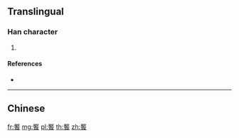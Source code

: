 {{character info/new}}
==Translingual==

===Han character===
{{Han char|rn=184|rad=食|as=12|sn=21|four=|canj=MKOIV,NKOIV|ids=⿱敢食}}

# {{defn|Han|sort=食12}}

====References====
* {{Han ref|kx=1425.300|dkj=44392|dj=1951.100|hdz=74472.060|uh=994F|ud=39247}}

----

==Chinese==
{{zh-see|澉|v}}

[[fr:饏]]
[[mg:饏]]
[[pl:饏]]
[[th:饏]]
[[zh:饏]]